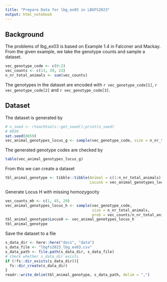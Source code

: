```yaml
---
title: "Prepare Data for lbg_ex03 in LBGFS2023"
output: html_notebook
---
```



## Background
The problems of lbg_ex03 is based on Example 1.4 in Falconer and Mackay. From the given example, we take the genotype counts and sample a dataset.

```r
vec_genotype_code <- c(0:2)
vec_counts <- c(13, 39, 23)
n_nr_total_animals <- sum(vec_counts)
```

The genotypes in the dataset are encoded with `r vec_genotype_code[1]`, `r vec_genotype_code[2]` and `r vec_genotype_code[3]`. 


## Dataset
The dataset is generated by

```r
# n_seed <- rteachtools::get_seed();print(n_seed)
# 8659
set.seed(8659)
vec_animal_genotypes_locus_g <- sample(vec_genotype_code, size = n_nr_total_animals, prob = vec_counts/n_nr_total_animals, replace = TRUE)
```

The generated genotype codes are checked by

```r
table(vec_animal_genotypes_locus_g)
```

From this we can create a dataset 

```r
tbl_animal_genotype <- tibble::tibble(Animal = c(1:n_nr_total_animals),
                                      LocusG = vec_animal_genotypes_locus_g)

```

Generate Locus H with missing homozygocity

```r
vec_counts_mh <- c(1, 45, 29)
vec_animal_genotypes_locus_h <- sample(vec_genotype_code, 
                                       size = n_nr_total_animals, 
                                       prob = vec_counts/n_nr_total_animals, replace = TRUE)
tbl_animal_genotype$LocusH <- vec_animal_genotypes_locus_h
tbl_animal_genotype
```


Save the dataset to a file

```r
s_data_dir <- here::here("docs", "data")
s_data_file <- "lbgfs2023_lbg_ex03.csv"
s_data_path <- file.path(s_data_dir, s_data_file)
# check whether s_data_dir exists
if (!fs::dir_exists(s_data_dir)){
  fs::dir_create(s_data_dir)
}
readr::write_delim(tbl_animal_genotype, s_data_path, delim = ",")
```


